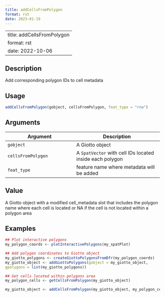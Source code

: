 ```yaml
--- 
title: addCellsFromPolygon 
format: rst 
date: 2023-01-19 
--- 
```

--- 
title: addCellsFromPolygon 
format: rst 
date: 2022-10-06 
--- 

## Description

Add corresponding polygon IDs to cell metadata


## Usage

```r
addCellsFromPolygon(gobject, cellsFromPolygon, feat_type = "rna")
```


## Arguments

Argument      |Description
------------- |----------------
`gobject`     |     A Giotto object
`cellsFromPolygon`     |     A `SpatVector` with cell IDs located inside each polygon
`feat_type`     |     feature name where metadata will be added


## Value

A Giotto object with a modified cell_metadata slot that includes the
 polygon name where each cell is located or NA if the cell is not located
 within a polygon area


## Examples

```r
## Plot interactive polygons
my_polygon_coords <- plotInteractivePolygons(my_spatPlot)

## Add polygon coordinates to Giotto object
my_giotto_polygons <- createGiottoPolygonsFromDfr(my_polygon_coords)
my_giotto_object <- addGiottoPolygons(gobject = my_giotto_object,
gpolygons = list(my_giotto_polygons))

## Get cells located within polygons area
my_polygon_cells <- getCellsFromPolygon(my_giotto_object)

my_giotto_object <- addCellsFromPolygon(my_giotto_object, my_polygon_cells)
```


